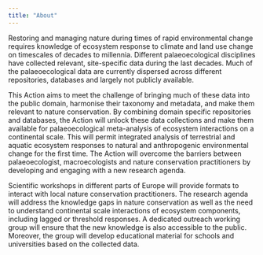 ```yaml
---
title: "About"
---
```


Restoring and managing nature during times of rapid environmental change requires knowledge of ecosystem response to climate and land use change on timescales of decades to millennia. Different palaeoecological disciplines have collected relevant, site-specific data during the last decades. Much of the palaeoecological data are currently dispersed across different repositories, databases and largely not publicly available.

This Action aims to meet the challenge of bringing much of these data into the public domain, harmonise their taxonomy and metadata, and make them relevant to nature conservation. By combining domain specific repositories and databases, the Action will unlock these data collections and make them available for palaeoecological meta-analysis of ecosystem interactions on a continental scale. This will permit integrated analysis of terrestrial and aquatic ecosystem responses to natural and anthropogenic environmental change for the first time. The Action will overcome the barriers between palaeoecologist, macroecologists and nature conservation practitioners by developing and engaging with a new research agenda.

Scientific workshops in different parts of Europe will provide formats to interact with local nature conservation practitioners. The research agenda will address the knowledge gaps in nature conservation as well as the need to understand continental scale interactions of ecosystem components, including lagged or threshold responses. A dedicated outreach working group will ensure that the new knowledge is also accessible to the public. Moreover, the group will develop educational material for schools and universities based on the collected data.

